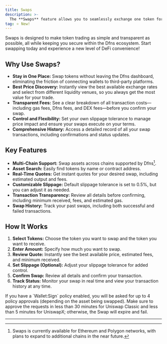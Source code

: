 ```yaml
---
title: Swaps
description: >-
  The **Swaps** feature allows you to seamlessly exchange one token for another directly within the Dfns platform—no need to connect to external decentralized exchanges (DEXs) or leave your dashboard. By integrating with leading DEX protocols, Swaps delivers a fast, secure, and user-friendly experience for token trading.
tag: ⭐️ New!
---
```


Swaps is designed to make token trading as simple and transparent as possible, all while keeping you secure within the Dfns ecosystem. Start swapping today and experience a new level of DeFi convenience!


## Why Use Swaps?

- **Stay in One Place:** Swap tokens without leaving the Dfns dashboard, eliminating the friction of connecting wallets to third-party platforms.
- **Best Price Discovery:** Instantly view the best available exchange rates and select from different liquidity venues, so you always get the most value for your trade.
- **Transparent Fees:** See a clear breakdown of all transaction costs—including gas fees, Dfns fees, and DEX fees—before you confirm your swap.
- **Control and Flexibility:** Set your own slippage tolerance to manage price impact and ensure your swaps execute on your terms.
- **Comprehensive History:** Access a detailed record of all your swap transactions, including confirmations and status updates.

## Key Features

- **Multi-Chain Support:** Swap assets across chains supported by Dfns[^1]. 
- **Asset Search:** Easily find tokens by name or contract address.
- **Real-Time Quotes:** Get instant quotes for your desired swap, including estimated output and fees.
- **Customizable Slippage:** Default slippage tolerance is set to 0.5%, but you can adjust it as needed.
- **Transaction Transparency:** Review all details before confirming, including minimum received, fees, and estimated gas.
- **Swap History:** Track your past swaps, including both successful and failed transactions.

## How It Works

1. **Select Tokens:** Choose the token you want to swap and the token you want to receive.
2. **Enter Amount:** Specify how much you want to swap.
3. **Review Quote:** Instantly see the best available price, estimated fees, and minimum received.
4. **Set Slippage (Optional):** Adjust your slippage tolerance for added control.
5. **Confirm Swap:** Review all details and confirm your transaction.
6. **Track Status:** Monitor your swap in real time and view your transaction history at any time.

<Note>
If you have a `Wallet:Sign` policy enabled, you will be asked for up to 4 policy approvals (depending on the asset being swapped). Make sure to approve the requests in less than 30 minutes for Uniswap Classic and less than 5 minutes for UniswapX; otherwise, the Swap will expire and fail.
</Note>

---


[^1]: Swaps is currently available for Ethereum and Polygon networks, with plans to expand to additional chains in the near future.


